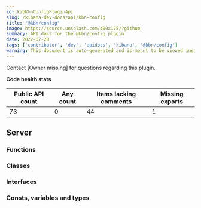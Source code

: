```yaml
---
id: kibKbnConfigPluginApi
slug: /kibana-dev-docs/api/kbn-config
title: "@kbn/config"
image: https://source.unsplash.com/400x175/?github
summary: API docs for the @kbn/config plugin
date: 2022-07-28
tags: ['contributor', 'dev', 'apidocs', 'kibana', '@kbn/config']
warning: This document is auto-generated and is meant to be viewed inside our experimental, new docs system. Reach out in #docs-engineering for more info.
---
```




Contact [Owner missing] for questions regarding this plugin.

**Code health stats**

| Public API count  | Any count | Items lacking comments | Missing exports |
|-------------------|-----------|------------------------|-----------------|
| 73 | 0 | 44 | 1 |

## Server

### Functions
<DocDefinitionList data={kbnConfigObj.server.functions}/>

### Classes
<DocDefinitionList data={kbnConfigObj.server.classes}/>

### Interfaces
<DocDefinitionList data={kbnConfigObj.server.interfaces}/>

### Consts, variables and types
<DocDefinitionList data={kbnConfigObj.server.misc}/>

